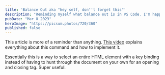 ```yaml
---
title: 'Balance Out aka "hey self, don''t forget this"'
description: "Reminding myself what balance out is in VS Code. I'm happy if this helps you too."
pubDate: "Mar 8 2023"
heroImage: "https://picsum.photos/720/360"
published: false
---
```


This article is more of a reminder than anything. [This video](https://www.youtube.com/shorts/NwqhFb4B5LU) explains everything about this command and how to implement it.

Essentially this is a way to select an entire HTML element with a key binding instead of having to hunt through the document on your own for an opening and closing tag. Super useful.

